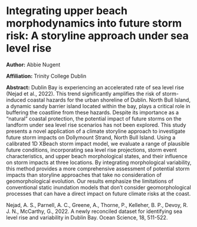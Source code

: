 # Integrating upper beach morphodynamics into future storm risk: A storyline approach under sea level rise

**Author:** Abbie Nugent

**Affiliation:** Trinity College Dublin 

**Abstract:**
Dublin Bay is experiencing an accelerated rate of sea level rise (Nejad et al., 2022). This trend significantly amplifies the risk of storm-induced coastal hazards for the urban shoreline of Dublin. North Bull Island, a dynamic sandy barrier island located within the bay, plays a critical role in buffering the coastline from these hazards. Despite its importance as a “natural” coastal protection, the potential impact of future storms on the landform under sea level rise scenarios has not been explored. 
This study presents a novel application of a climate storyline approach to investigate future storm impacts on Dollymount Strand, North Bull Island. Using a calibrated 1D XBeach storm impact model, we evaluate a range of plausible future conditions, incorporating sea level rise projections, storm event characteristics, and upper beach morphological states, and their influence on storm impacts at three locations. By integrating morphological variability, this method provides a more comprehensive assessment of potential storm impacts than storyline approaches that take no consideration of geomorphological evolution. Our results emphasize the limitations of conventional static inundation models that don’t consider geomorphological processes that can have a direct impact on future climate risks at the coast.


Nejad, A. S., Parnell, A. C., Greene, A., Thorne, P., Kelleher, B. P., Devoy, R. J. N., McCarthy, G., 2022. A newly reconciled dataset for identifying sea level rise and variability in Dublin Bay. Ocean Science, 18, 511-522.

